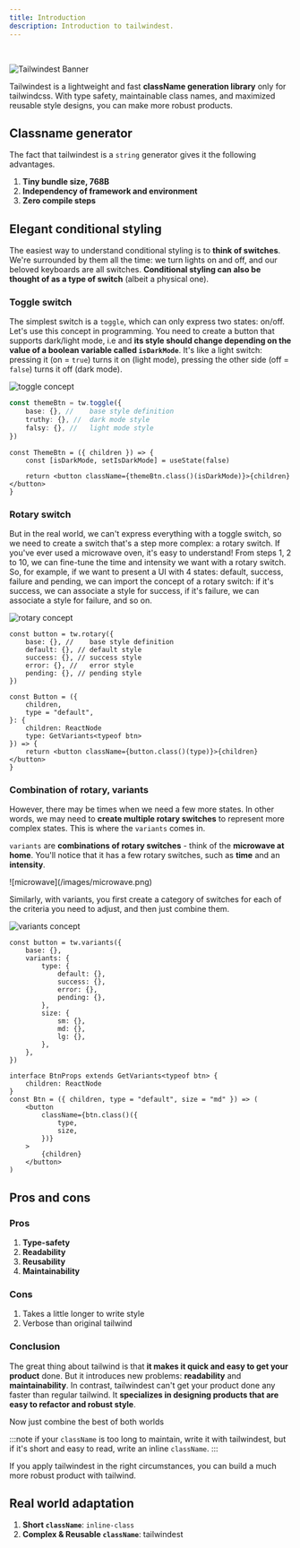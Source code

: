 ```yaml
---
title: Introduction
description: Introduction to tailwindest.
---
```



<br />

![Tailwindest Banner](/images/tailwindest-banner.png)

Tailwindest is a lightweight and fast **className generation library** only for tailwindcss.
With type safety, maintainable class names, and maximized reusable style designs,
you can make more robust products.

## Classname generator

The fact that tailwindest is a `string` generator gives it the following advantages.

1.  **Tiny bundle size, 768B**
2.  **Independency of framework and environment**
3.  **Zero compile steps**

## Elegant conditional styling

The easiest way to understand conditional styling is to **think of switches**.
We're surrounded by them all the time: we turn lights on and off, and our beloved keyboards are all switches. **Conditional styling can also be thought of as a type of switch** (albeit a physical one).

### Toggle switch

The simplest switch is a `toggle`, which can only express two states: on/off. Let's use this concept in programming.
You need to create a button that supports dark/light mode, i.e and **its style should change depending on the value of a boolean variable called `isDarkMode`**.
It's like a light switch: pressing it (on = `true`) turns it on (light mode), pressing the other side (off = `false`) turns it off (dark mode).

![toggle concept](/images/toggle.png)

```ts /toggle/ /truthy/ /falsy/
const themeBtn = tw.toggle({
    base: {}, //    base style definition
    truthy: {}, //  dark mode style
    falsy: {}, //   light mode style
})
```

```tsx /isDarkMode/
const ThemeBtn = ({ children }) => {
    const [isDarkMode, setIsDarkMode] = useState(false)

    return <button className={themeBtn.class()(isDarkMode)}>{children}</button>
}
```

### Rotary switch

But in the real world, we can't express everything with a toggle switch, so we need to create a switch that's a step more complex: a rotary switch. If you've ever used a microwave oven, it's easy to understand! From steps 1, 2 to 10, we can fine-tune the time and intensity we want with a rotary switch.
So, for example, if we want to present a UI with 4 states: default, success, failure and pending, we can import the concept of a rotary switch: if it's success, we can associate a style for success, if it's failure, we can associate a style for failure, and so on.

![rotary concept](/images/rotary.png)

```tsx /default/ /success/ /error/ /pending/
const button = tw.rotary({
    base: {}, //    base style definition
    default: {}, // default style
    success: {}, // success style
    error: {}, //   error style
    pending: {}, // pending style
})
```

```tsx
const Button = ({
    children,
    type = "default",
}: {
    children: ReactNode
    type: GetVariants<typeof btn>
}) => {
    return <button className={button.class()(type)}>{children}</button>
}
```

### Combination of rotary, variants

However, there may be times when we need a few more states. In other words, we may need to **create multiple rotary switches** to represent more complex states.
This is where the `variants` comes in.

`variants` are **combinations of rotary switches** - think of the **microwave at home**. You'll notice that it has a few rotary switches, such as **time** and an **intensity**.

<div class="w-full md:w-2/3 mt-4">![microwave](/images/microwave.png)</div>

Similarly, with variants, you first create a category of switches for each of the criteria you need to adjust, and then just combine them.

![variants concept](/images/variants.png)

```tsx /type/ /size/ {5-8, 11-13}
const button = tw.variants({
    base: {},
    variants: {
        type: {
            default: {},
            success: {},
            error: {},
            pending: {},
        },
        size: {
            sm: {},
            md: {},
            lg: {},
        },
    },
})
```

```tsx /className/
interface BtnProps extends GetVariants<typeof btn> {
    children: ReactNode
}
const Btn = ({ children, type = "default", size = "md" }) => (
    <button
        className={btn.class()({
            type,
            size,
        })}
    >
        {children}
    </button>
)
```

## Pros and cons

### Pros

1.  **Type-safety**
2.  **Readability**
3.  **Reusability**
4.  **Maintainability**

### Cons

1.  Takes a little longer to write style
2.  Verbose than original tailwind

### Conclusion

The great thing about tailwind is that **it makes it quick and easy to get your product** done. But it introduces new problems: **readability** and **maintainability**.
In contrast, tailwindest can't get your product done any faster than regular tailwind. It **specializes in designing products that are easy to refactor and robust style**.

Now just combine the best of both worlds

:::note
if your `className` is too long to maintain, write it with tailwindest, but
if it's short and easy to read, write an inline `className`.
:::

If you apply tailwindest in the right circumstances, you can build a much more robust product with tailwind.

## Real world adaptation

1.  **Short `className`**: `inline-class`
2.  **Complex & Reusable `className`**: tailwindest
